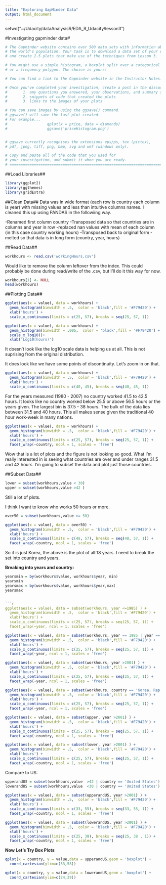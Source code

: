 ```yaml
---
title: "Exploring GapMinder Data"
output: html_document
---
```

setwd("~/Udacity/dataAnalysisR/EDA_R_Udacity/lesson3")

#Investigating gapminder data#

```r
# The Gapminder website contains over 500 data sets with information about
# the world's population. Your task is to download a data set of your choice
# and create 2-5 plots that make use of the techniques from Lesson 3.

# You might use a simple histogram, a boxplot split over a categorical variable,
# or a frequency polygon. The choice is yours!

# You can find a link to the Gapminder website in the Instructor Notes.

# Once you've completed your investigation, create a post in the discussions that includes:
#       1. any questions you answered, your observations, and summary statistics
#       2. snippets of code that created the plots
#       3. links to the images of your plots

# You can save images by using the ggsave() command.
# ggsave() will save the last plot created.
# For example...
#                  qplot(x = price, data = diamonds)
#                  ggsave('priceHistogram.png')


# ggsave currently recognises the extensions eps/ps, tex (pictex),
# pdf, jpeg, tiff, png, bmp, svg and wmf (windows only).

# Copy and paste all of the code that you used for
# your investigation, and submit it when you are ready.
# ====================================================================================
```

##Load Libraries##

```r
library(ggplot2)
library(ggthemes)
library(gridExtra)
```
##Clean Data##
Data was in wide format (each row is country each column is year) with missing values and less than intuitive columns names.  I cleaned this up using PANDAS in the followiing way.

-Renamed first column country
-Transposed data so that countries are in columns and year in row
-replaced nan values with mean of each column (in this case country working hours)
-Transposed back to original form
-melted so that data is in long form (country, year, hours)  

##Read Data##

```r
workhours <- read.csv('workingHours.csv')
```

Would like to remove the column leftover from the index.  This could probably be done during read/write of the .csv, but I'll do it this way for now.

```r
workhours[1] <- NULL
head(workhours)
```

##Plotting Data##

```r
ggplot(aes(x = value), data = workhours) + 
  geom_histogram(binwidth = .5,  color = 'black',fill = '#F79420') +
  xlab('hours') +
  scale_x_continuous(limits = c(25, 57), breaks = seq(25, 57, 1))

ggplot(aes(x = value), data = workhours) + 
  geom_histogram(binwidth = .005,  color = 'black',fill = '#F79420') + 
  scale_x_log10()+
  xlab('Log10(hours)')
```


It doesn't look like the log10 scale data is helping us at all.  This is not suprising from the original distribution.

It does look like we have some points of discontinuity.  Let's zoom in on that.

```r
ggplot(aes(x = value), data = workhours) + 
  geom_histogram(binwidth = .5,  color = 'black',fill = '#F79420') +
  xlab('hours') +
  scale_x_continuous(limits = c(40, 45), breaks = seq(40, 45, 1))

```

For the years measured (1980 - 2007) no country worked 41.5 to 42.5 hours.  It looks like no country worked below 25.5 or above 56.5 hours or the years given.  The largest bin is 37.5 - 38 hours.  The bulk of the data lies between 31.5 and 40 hours.  This all makes sense given the traditional 40 hour work-week in many nations.


```r
ggplot(aes(x = value), data = workhours) + 
  geom_histogram(binwidth = .5,  color = 'black',fill = '#F79420') +
  xlab('hours') +
  scale_x_continuous(limits = c(25, 57), breaks = seq(25, 57, 1)) +
  facet_wrap(~country, ncol = 1, scales = 'free')
```
Wow that is a lot of plots and the figure is not looking so good.  What I'm really interested in is seeing what countries are over and under ranges 31.5 and 42 hours.  I'm going to subset the data and plot just those countries.

##Subset Data##

```r
lower = subset(workhours,value < 30)
upper = subset(workhours,value >42 )
```
Still a lot of plots.


I think I want to know who works 50 hours or more.

```r
over50 = subset(workhours,value >= 50)
```
```r
ggplot(aes(x = value), data = over50) + 
  geom_histogram(binwidth = .5,  color = 'black',fill = '#F79420') +
  xlab('hours') +
  scale_x_continuous(limits = c(48, 57), breaks = seq(48, 57, 1)) +
  facet_wrap(~country, ncol = 1, scales = 'free')
```

So it is just Korea, the above is the plot of all 18 years.  I need to break the set into country and years.  


**Breaking into years and country:**

```r
yearsmin = by(workhours$value, workhours$year, min)
yearsmin
yearsmax = by(workhours$value, workhours$year,max)
yearsmax


```r
ggplot(aes(x = value), data = subset(workhours, year <=1985) ) + 
  geom_histogram(binwidth = .5,  color = 'black',fill = '#F79420') +
  xlab('hours') +
  scale_x_continuous(limits = c(25, 57), breaks = seq(25, 57, 1)) +
  facet_wrap(~year, ncol = 1, scales = 'free')
```

```r
ggplot(aes(x = value), data = subset(workhours, year == 1985 | year == 2007) ) + 
  geom_histogram(binwidth = .5,  color = 'black',fill = '#F79420') +
  xlab('hours') +
  scale_x_continuous(limits = c(25, 57), breaks = seq(25, 57, 1)) +
  facet_wrap(~year, ncol = 1, scales = 'free')
```

```r
ggplot(aes(x = value), data = subset(workhours, year >2001) ) + 
  geom_histogram(binwidth = .5,  color = 'black',fill = '#F79420') +
  xlab('hours') +
  scale_x_continuous(limits = c(25, 57), breaks = seq(25, 57, 1)) +
  facet_wrap(~year, ncol = 1, scales = 'free')
```

```r
ggplot(aes(x = value), data = subset(workhours, country == 'Korea, Rep.' & year > 2000) ) + 
  geom_histogram(binwidth = .5,  color = 'black',fill = '#F79420') +
  xlab('hours') +
  scale_x_continuous(limits = c(25, 57), breaks = seq(25, 57, 1)) +
  facet_wrap(~year, ncol = 1, scales = 'free')
```

```r
ggplot(aes(x = value), data = subset(upper, year >2001) ) + 
  geom_histogram(binwidth = .5,  color = 'black',fill = '#F79420') +
  xlab('hours') +
  scale_x_continuous(limits = c(25, 57), breaks = seq(25, 57, 1)) +
  facet_wrap(~country, ncol = 1, scales = 'free')
```
```r
ggplot(aes(x = value), data = subset(lower, year >2001) ) + 
  geom_histogram(binwidth = .5,  color = 'black',fill = '#F79420') +
  xlab('hours') +
  scale_x_continuous(limits = c(25, 57), breaks = seq(25, 57, 1)) +
  facet_wrap(~country, ncol = 1, scales = 'free')
```

Compare to US:

```r
upperandUS = subset(workhours,value  >42 | country == 'United States')
lowerandUS = subset(workhours,value  <30 | country == 'United States')
```



```r
ggplot(aes(x = value), data = subset(upperandUS, year >2001) ) + 
  geom_histogram(binwidth = .5,  color = 'black',fill = '#F79420') +
  xlab('hours') +
  scale_x_continuous(limits = c(33, 55), breaks = seq(33, 55, 1)) +
  facet_wrap(~country, ncol = 1, scales = 'free')
```
```r
ggplot(aes(x = value), data = subset(lowerandUS, year >2001) ) + 
  geom_histogram(binwidth = .5,  color = 'black',fill = '#F79420') +
  xlab('hours') +
  scale_x_continuous(limits = c(25, 38), breaks = seq(25, 38 , 1)) +
  facet_wrap(~country, ncol = 1, scales = 'free')
```

**Now Let's Try Box Plots**

```r
qplot(x = country, y = value,data = upperandUS,geom = 'boxplot') +
  coord_cartesian(ylim=c(33,58))
```

```r
qplot(x = country, y = value,data = lowerandUS,geom = 'boxplot') +
  coord_cartesian(ylim=c(24,39))
```

